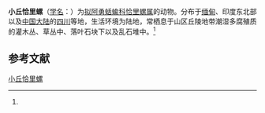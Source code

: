 {{Speciesbox
| name = 小丘恰里螺
| status = 
| status_system = 
| image = 
| genus = Kaliella
| species = munipurensis
| authority = (Godwin-Austen, 1882)<ref name='id11021'>{{cite web| url =http://www.bioinfo.cn/db05/BjdwSpecies.php?action=view&id=11021| title =小丘恰里螺| work =《中国动物物种编目数据库》| publisher =中国科学院微生物研究所| author =中国科学院动物研究所| accessdate =2009-04-28| deadurl =yes| archiveurl =https://web.archive.org/web/20160305015953/http://www.bioinfo.cn/db05/BjdwSpecies.php?action=view&id=11021| archivedate =2016-03-05}}</ref>
}}

'''小丘恰里螺'''（[[学名|学名]]：{{lang|la|''Kaliella munipurensis''}}）为[[拟阿勇蛞蝓科|拟阿勇蛞蝓科]][[恰里螺属|恰里螺属]]的动物。分布于[[缅甸|缅甸]]、印度东北部以及[[中国大陆|中国大陆]]的[[四川|四川]]等地，生活环境为陆地，常栖息于山区丘陵地带潮湿多腐殖质的灌木丛、草丛中、落叶石块下以及乱石堆中。<ref name='id11021'/>

== 参考文献 ==
{{reflist}}

{{Wikispecies|Kaliella munipurensis}}
{{Taxonbar|from=Q10957646}}

[[Category:恰里螺属|小丘恰里螺]]


{{软体动物小作品}}